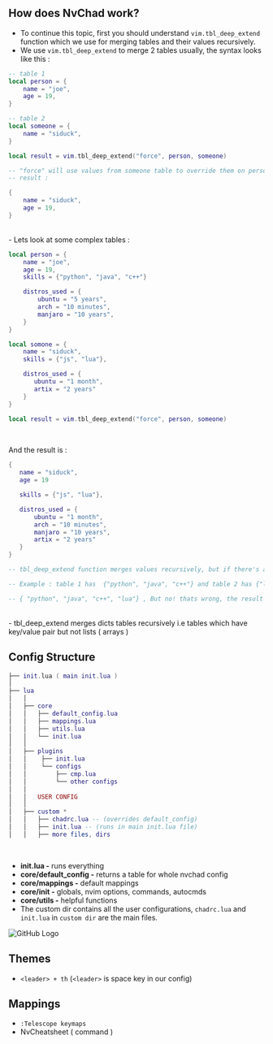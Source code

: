## How does NvChad work? 

- To continue this topic, first you should understand `vim.tbl_deep_extend` function which we use for merging tables and their values recursively.
- We use `vim.tbl_deep_extend` to merge 2 tables usually, the syntax looks like this : 

```lua
-- table 1
local person = {
    name = "joe",
    age = 19,
}

-- table 2
local someone = {
    name = "siduck",
}

local result = vim.tbl_deep_extend("force", person, someone)

-- "force" will use values from someone table to override them on person table
-- result : 

{
    name = "siduck",
    age = 19,
}
```

<br/>
- Lets look at some complex tables : 

```lua
local person = {
    name = "joe",
    age = 19,
    skills = {"python", "java", "c++"}

    distros_used = {
        ubuntu = "5 years",
        arch = "10 minutes",
        manjaro = "10 years",
    }
}

local somone = {
    name = "siduck",
    skills = {"js", "lua"},

    distros_used = {
       ubuntu = "1 month",
       artix = "2 years"
    }
}

local result = vim.tbl_deep_extend("force", person, someone)
```
<br/>

And the result is : 

```lua
{
   name = "siduck",
   age = 19

   skills = {"js", "lua"},

   distros_used = {
       ubuntu = "1 month",
       arch = "10 minutes",
       manjaro = "10 years",
       artix = "2 years"
   }
}

-- tbl_deep_extend function merges values recursively, but if there's an array ( list ) then it wont merge the the list tables. 

-- Example : table 1 has  {"python", "java", "c++"} and table 2 has {"lua"}, now you might be wondering that it should merge it like this : 

-- { "python", "java", "c++", "lua"} , But no! thats wrong, the result will be only {"lua"}.
```
<br/>
- tbl_deep_extend merges dicts tables recursively i.e tables which have key/value pair but not lists ( arrays )

## Config Structure

```lua
├── init.lua ( main init.lua )
│
├── lua
│   │
│   ├── core
│   │   ├── default_config.lua
│   │   ├── mappings.lua
│   │   ├── utils.lua 
│   │   └── init.lua  
│   │
│   ├── plugins
│   │    ├── init.lua 
│   │    └── configs
│   │        ├── cmp.lua
│   │        └── other configs
│   │  
│   │   USER CONFIG  
│   │  
│   ├── custom *
│   │   ├── chadrc.lua -- (overrides default_config)
│   │   ├── init.lua -- (runs in main init.lua file)
│   │   ├── more files, dirs
```
<br/>

- **init.lua -** runs everything
- **core/default_config -** returns a table for whole nvchad config 
- **core/mappings -** default mappings
- **core/init -** globals, nvim options, commands, autocmds 
- **core/utils -** helpful functions
- The custom dir contains all the user configurations, `chadrc.lua` and `init.lua` in `custom dir` are the main files.


![GitHub Logo](/illustrations/config_nutshell.webp)

## Themes

- `<leader> + th`   (`<leader>` is space key in our config)

## Mappings

- `:Telescope keymaps` 
- NvCheatsheet  ( command )


